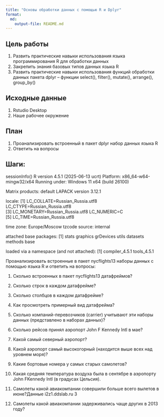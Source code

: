 ```yaml
---
title: "Основы обработки данных с помощью R и Dplyr"
format: 
  md:
    output-file: README.md
---
```


## Цель работы

 1. Развить практические навыки использования языка программирования R для
 обработки данных
 2. Закрепить знания базовых типов данных языка R
 3. Развить практические навыки использования функций обработки данных пакета
 dplyr – функции 
select(), filter(), mutate(), arrange(), group_by()

## Исходные данные

1. Rstudio Desktop
2. Наше рабочее окружение
       
## План

1. Проанализировать встроенный в пакет dplyr набор данных языка R
2. Ответить на вопросы

## Шаги: 
sessionInfo()
R version 4.5.1 (2025-06-13 ucrt)
Platform: x86_64-w64-mingw32/x64
Running under: Windows 11 x64 (build 26100)

Matrix products: default
  LAPACK version 3.12.1

locale:
[1] LC_COLLATE=Russian_Russia.utf8  LC_CTYPE=Russian_Russia.utf8   
[3] LC_MONETARY=Russian_Russia.utf8 LC_NUMERIC=C                   
[5] LC_TIME=Russian_Russia.utf8    

time zone: Europe/Moscow
tzcode source: internal

attached base packages:
[1] stats     graphics  grDevices utils     datasets  methods   base     

loaded via a namespace (and not attached):
[1] compiler_4.5.1 tools_4.5.1   

Проанализировать встроенные в пакет nycflights13 наборы данных с помощью
языка R и ответить на вопросы:

1. Сколько встроенных в пакет nycflights13 датафреймов?



2. Сколько строк в каждом датафрейме?



3. Сколько столбцов в каждом датафрейме?



4. Как просмотреть примерный вид датафрейма?



5. Сколько компаний-перевозчиков (carrier) учитывают эти наборы данных (представлено в наборах данных)?



6. Сколько рейсов принял аэропорт John F Kennedy Intl в мае?



7. Какой самый северный аэропорт?



8. Какой аэропорт самый высокогорный (находится выше всех над уровнем моря)?



9. Какие бортовые номера у самых старых самолетов?



10. Какая средняя температура воздуха была в сентябре в аэропорту John FKennedy Intl (в градусах Цельсия).



11. Самолеты какой авиакомпании совершили больше всего вылетов в июне?Данные
i2z1.ddslab.ru 3



12. Самолеты какой авиакомпании задерживались чаще других в 2013 году?



